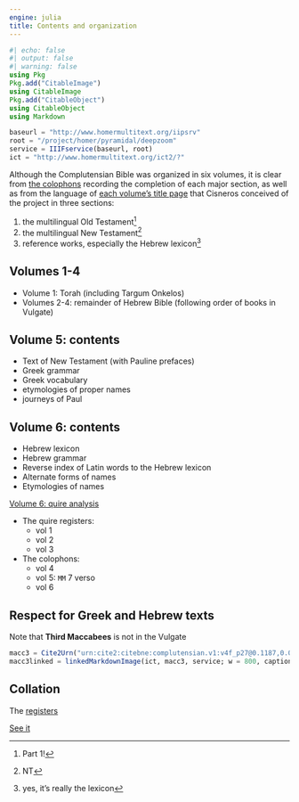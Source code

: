 ```yaml
---
engine: julia
title: Contents and organization
---
```



```julia
#| echo: false
#| output: false
#| warning: false
using Pkg
Pkg.add("CitableImage")
using CitableImage
Pkg.add("CitableObject")
using CitableObject
using Markdown

baseurl = "http://www.homermultitext.org/iipsrv"
root = "/project/homer/pyramidal/deepzoom"
service = IIIFservice(baseurl, root)
ict = "http://www.homermultitext.org/ict2/?"
```



Although the Complutensian Bible was organized in six volumes, it is clear from [the colophons](./colophons/) recording the completion of each major section, as well as from the language of [each volume's title page](./titlepages/) that Cisneros conceived of the project in three sections: 

1. the multilingual Old Testament[^1]
2. the multilingual New Testament[^2]
3. reference works, especially the Hebrew lexicon[^3]

[^1]: Part 1!

[^2]: NT

[^3]: yes, it's really the lexicon


## Volumes 1-4


- Volume 1: Torah (including Targum Onkelos)
- Volumes 2-4: remainder of Hebrew Bible (following order of books in Vulgate)


## Volume 5: contents


- Text of New Testament (with Pauline prefaces)
- Greek grammar
- Greek vocabulary
- etymologies of proper names
- journeys of Paul

## Volume 6: contents

- Hebrew lexicon
- Hebrew grammar
- Reverse index of Latin words to the Hebrew lexicon
- Alternate forms of names
- Etymologies of names


[Volume 6: quire analysis](./imgs/quire-analysis.png)



- The quire registers:
    - vol 1
    - vol 2
    - vol 3
- The colophons:
    - vol 4
    - vol 5: `MM` 7 verso
    - vol 6


## Respect for Greek and Hebrew texts

Note that **Third Maccabees** is not in the Vulgate

```julia

macc3 = Cite2Urn("urn:cite2:citebne:complutensian.v1:v4f_p27@0.1187,0.05708,0.3182,0.06020")
macc3linked = linkedMarkdownImage(ict, macc3, service; w = 800, caption = "Volume 1 title page") |> Markdown.parse
```


## Collation


The [registers](./registers/)


[See it](./collation/)
